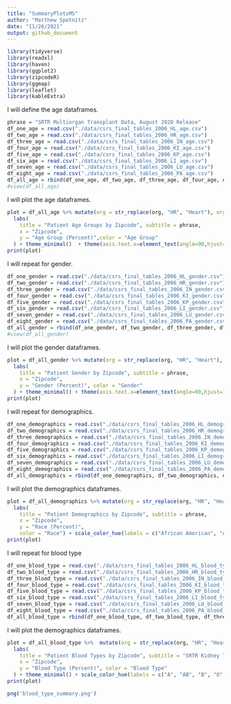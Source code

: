 ```yaml
---
title: "SummaryPlotsMS"
author: "Matthew Spotnitz"
date: "11/26/2021"
output: github_document
---
```

```r
library(tidyverse)
library(readxl)
library(haven)
library(ggplot2)
library(zipcodeR)
library(ggmap)
library(leaflet)
library(kableExtra)
```
I will define the age dataframes.
```r
phrase = "SRTR Multiorgan Transplant Data, August 2020 Release"
df_one_age = read.csv("./data/csrs_final_tables_2006_HL_age.csv") 
df_two_age = read.csv("./data/csrs_final_tables_2006_HR_age.csv") 
df_three_age = read.csv("./data/csrs_final_tables_2006_IN_age.csv")
df_four_age = read.csv("./data/csrs_final_tables_2006_KI_age.csv")
df_five_age = read.csv("./data/csrs_final_tables_2006_KP_age.csv")
df_six_age = read.csv("./data/csrs_final_tables_2006_LI_age.csv")
df_seven_age = read.csv("./data/csrs_final_tables_2006_LU_age.csv")
df_eight_age = read.csv("./data/csrs_final_tables_2006_PA_age.csv")
df_all_age = rbind(df_one_age, df_two_age, df_three_age, df_four_age, df_five_age, df_six_age, df_seven_age, df_eight_age)
#view(df_all_age)
```
I will plot the age dataframes.
```r
plot = df_all_age %>% mutate(org = str_replace(org, "HR", "Heart"), org = str_replace(org, "HL", "Heart-Lung"), org = str_replace(org, "IN", "Intestine"), org = str_replace(org, "KI", "Kidney"), org = str_replace(org, "KP", "Kidney-Pancreas"), org = str_replace(org, "LI", "Liver"), , org = str_replace(org, "LU", "Lung"), org = str_replace(org, "PA", "Pancreas")) %>% ggplot(aes(x=zipcode, y =age_category_percent, color = age_category)) + geom_point() + 
  labs(
    title = "Patient Age Groups by Zipcode", subtitle = phrase,
    x = "Zipcode",
    y = "Age Group (Percent)",color = "Age Group"
  ) + theme_minimal()  + theme(axis.text.x=element_text(angle=90,hjust=1)) + scale_color_hue(labels = c("Less Than 2 Years", "2 to 11 Years", "12 to 17 Years", "18 to 34 Years", "35 to 49 Years", "50 to 64 Years", "64 to 69 Years", "More Than 70 Years")) + facet_wrap(~org)
print(plot)
```
I will repeat for gender.
```r
df_one_gender = read.csv("./data/csrs_final_tables_2006_HL_gender.csv") 
df_two_gender = read.csv("./data/csrs_final_tables_2006_HR_gender.csv") 
df_three_gender = read.csv("./data/csrs_final_tables_2006_IN_gender.csv")
df_four_gender = read.csv("./data/csrs_final_tables_2006_KI_gender.csv")
df_five_gender = read.csv("./data/csrs_final_tables_2006_KP_gender.csv")
df_six_gender = read.csv("./data/csrs_final_tables_2006_LI_gender.csv")
df_seven_gender = read.csv("./data/csrs_final_tables_2006_LU_gender.csv")
df_eight_gender = read.csv("./data/csrs_final_tables_2006_PA_gender.csv")
df_all_gender = rbind(df_one_gender, df_two_gender, df_three_gender, df_four_gender, df_five_gender, df_six_gender, df_seven_gender, df_eight_gender)
#view(df_all_gender)
```
I will plot the gender dataframes.
```r
plot = df_all_gender %>% mutate(org = str_replace(org, "HR", "Heart"), org = str_replace(org, "HL", "Heart-Lung"), org = str_replace(org, "IN", "Intestine"), org = str_replace(org, "KI", "Kidney"), org = str_replace(org, "KP", "Kidney-Pancreas"), org = str_replace(org, "LI", "Liver"), , org = str_replace(org, "LU", "Lung"), org = str_replace(org, "PA", "Pancreas")) %>% ggplot(aes(x=zipcode, y =gender_category_percent, color = gender_category)) + geom_point()+ 
  labs(
    title = "Patient Gender by Zipcode", subtitle = phrase,
    x = "Zipcode",
    y = "Gender (Percent)", color = "Gender"
  ) + theme_minimal() + theme(axis.text.x=element_text(angle=90,hjust=1)) + scale_color_hue(labels = c("Female", "Male")) + facet_wrap(~org)
print(plot)

```

I will repeat for demographics.
```r
df_one_demographics = read.csv("./data/csrs_final_tables_2006_HL_demographics.csv") 
df_two_demographics = read.csv("./data/csrs_final_tables_2006_HR_demographics.csv") 
df_three_demographics = read.csv("./data/csrs_final_tables_2006_IN_demographics.csv")
df_four_demographics = read.csv("./data/csrs_final_tables_2006_KI_demographics.csv")
df_five_demographics = read.csv("./data/csrs_final_tables_2006_KP_demographics.csv")
df_six_demographics = read.csv("./data/csrs_final_tables_2006_LI_demographics.csv")
df_seven_demographics = read.csv("./data/csrs_final_tables_2006_LU_demographics.csv")
df_eight_demographics = read.csv("./data/csrs_final_tables_2006_PA_demographics.csv")
df_all_demographics = rbind(df_one_demographics, df_two_demographics, df_three_demographics, df_four_demographics, df_five_demographics, df_six_demographics, df_seven_demographics, df_eight_demographics)
```
I will plot the demographics dataframes.
```r
plot = df_all_demographics %>% mutate(org = str_replace(org, "HR", "Heart"), org = str_replace(org, "HL", "Heart-Lung"), org = str_replace(org, "IN", "Intestine"), org = str_replace(org, "KI", "Kidney"), org = str_replace(org, "KP", "Kidney-Pancreas"), org = str_replace(org, "LI", "Liver"),  org = str_replace(org, "LU", "Lung"), org = str_replace(org, "PA", "Pancreas")) %>% ggplot(aes(x=zipcode, y =race_category_percent, color = race_category)) + geom_point() + theme_minimal() + 
  labs(
    title = "Patient Demographics by Zipcode", subtitle = phrase,
    x = "Zipcode",
    y = "Race (Percent)", 
    color = "Race") + scale_color_hue(labels = c("African American", "Asian", "Hispanic or Latino", "Other", "Unknown", "White")) + theme(axis.text.x=element_text(angle=90,hjust=1)) + facet_wrap(~org)
print(plot)


```


I will repeat for blood type
```r
df_one_blood_type = read.csv("./data/csrs_final_tables_2006_HL_blood_type.csv") 
df_two_blood_type = read.csv("./data/csrs_final_tables_2006_HR_blood_type.csv") 
df_three_blood_type = read.csv("./data/csrs_final_tables_2006_IN_blood_type.csv")
df_four_blood_type = read.csv("./data/csrs_final_tables_2006_KI_blood_type.csv")
df_five_blood_type = read.csv("./data/csrs_final_tables_2006_KP_blood_type.csv")
df_six_blood_type = read.csv("./data/csrs_final_tables_2006_LI_blood_type.csv")
df_seven_blood_type = read.csv("./data/csrs_final_tables_2006_LU_blood_type.csv")
df_eight_blood_type = read.csv("./data/csrs_final_tables_2006_PA_blood_type.csv")
df_all_blood_type = rbind(df_one_blood_type, df_two_blood_type, df_three_blood_type, df_four_blood_type, df_five_blood_type, df_six_blood_type, df_seven_blood_type, df_eight_blood_type)
```
I will plot the demographics dataframes.
```r
plot = df_all_blood_type %>%  mutate(org = str_replace(org, "HR", "Heart"), org = str_replace(org, "HL", "Heart-Lung"), org = str_replace(org, "IN", "Intestine"), org = str_replace(org, "KI", "Kidney"), org = str_replace(org, "KP", "Kidney-Pancreas"), org = str_replace(org, "LI", "Liver"), org = str_replace(org, "LU", "Lung"), org = str_replace(org, "PA", "Pancreas")) %>% ggplot(aes(x=zipcode, y =blood_type_category_percent, color = blood_type_category)) + geom_point()+ 
  labs(
    title = "Patient Blood Types by Zipcode", subtitle = "SRTR Kidney Transplant Data, August 2020 Release",
    x = "Zipcode",
    y = "Blood Type (Percent)", color = "Blood Type"
  ) + theme_minimal() + scale_color_hue(labels = c("A", "AB", "B", "O", "Unknown")) + theme(axis.text.x=element_text(angle=90,hjust=1)) + facet_wrap(~org)
print(plot)

png('blood_type_summary.png')
```